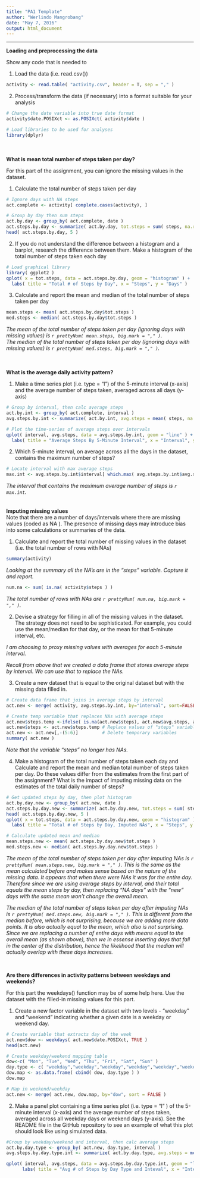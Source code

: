 ```yaml
---
title: "PA1 Template"
author: "Werlindo Mangrobang"
date: "May 7, 2016"
output: html_document
---
```

**************

**Loading and preprocessing the data**  

Show any code that is needed to  

1. Load the data (i.e. read.csv())  
```r
activity <- read.table( "activity.csv", header = T, sep = "," )
```
2. Process/transform the data (if necessary) into a format suitable for your analysis  
```r
# Change the date variable into true date format
activity$date.POSIXct <- as.POSIXct( activity$date )

# Load libraries to be used for analyses
library(dplyr)      
```

<br>  
**What is mean total number of steps taken per day?**

For this part of the assignment, you can ignore the missing values in the dataset.  

1. Calculate the total number of steps taken per day  
```r
# Ignore days with NA steps
act.complete <- activity[ complete.cases(activity), ]

# Group by day then sum steps
act.by.day <- group_by( act.complete, date )
act.steps.by.day <- summarize( act.by.day, tot.steps = sum( steps, na.rm=TRUE ) )
head( act.steps.by.day, 5 )
```
2. If you do not understand the difference between a histogram and a barplot, research the difference between them. Make a histogram of the total number of steps taken each day
```r
# Load graphical library
library( ggplot2 )
qplot( x = tot.steps, data = act.steps.by.day, geom = "histogram" ) + 
  labs( title = "Total # of Steps by Day", x = "Steps", y = "Days" )
```

3. Calculate and report the mean and median of the total number of steps taken per day
```r
mean.steps <- mean( act.steps.by.day$tot.steps )
med.steps <- median( act.steps.by.day$tot.steps )
```
*The mean of the total number of steps taken per day (ignoring days with missing values) is `r prettyNum( mean.steps, big.mark = "," )`.*  
*The median of the total number of steps taken per day (ignoring days with missing values) is `r prettyNum( med.steps, big.mark = "," )`.*

<br>  
**What is the average daily activity pattern?**

1. Make a time series plot (i.e. type = "l") of the 5-minute interval (x-axis) and the average number of steps taken, averaged across all days (y-axis)
```r
# Group by interval, then calc average steps
act.by.int <- group_by( act.complete, interval )
avg.steps.by.int <- summarize( act.by.int, avg.steps = mean( steps, na.rm=TRUE ) )

# Plot the time-series of average steps over intervals
qplot( interval, avg.steps, data = avg.steps.by.int, geom = "line" ) + 
  labs( title = "Average Steps By 5-Minute Interval", x = "Interval", y = "# of Steps" )
```

2. Which 5-minute interval, on average across all the days in the dataset, contains the maximum number of steps?
```r
# Locate interval with max average steps
max.int <- avg.steps.by.int$interval[ which.max( avg.steps.by.int$avg.steps ) ]
```

*The interval that contains the maximum average number of steps is `r max.int`.*  
<br>  
**Imputing missing values**  
Note that there are a number of days/intervals where there are missing values (coded as NA ). The presence of missing days may introduce bias into some calculations or summaries of the data.

1. Calculate and report the total number of missing values in the dataset (i.e. the total number of rows with NAs)
```r
summary(activity)
```
*Looking at the summary all the NA's are in the "steps" variable. Capture it and report.*
```r
num.na <- sum( is.na( activity$steps ) )
```
*The total number of rows with NAs are `r prettyNum( num.na, big.mark = "," )`.*

2. Devise a strategy for filling in all of the missing values in the dataset. The strategy does not need to be sophisticated. For example, you could use the mean/median for that day, or the mean for that 5-minute interval, etc.  

*I am choosing to proxy missing values with averages for each 5-minute interval.*  

*Recall from above that we created a data frame that stores average steps by interval. We can use that to replace the NAs.*  

3. Create a new dataset that is equal to the original dataset but with the missing data filled in.
```r
# Create data frame that joins in average steps by interval
act.new <- merge( activity, avg.steps.by.int, by="interval", sort=FALSE )

# Create temp variable that replaces NAs with average steps
act.new$steps.temp <-ifelse( is.na(act.new$steps), act.new$avg.steps, act.new$steps )
act.new$steps <- act.new$steps.temp # Replace values of "steps" variable
act.new <- act.new[,-(5:6)]         # Delete temporary variables 
summary( act.new )
```
*Note that the variable "steps" no longer has NAs.*

4. Make a histogram of the total number of steps taken each day and Calculate and report the mean and median total number of steps taken per day. Do these values differ from the estimates from the first part of the assignment? What is the impact of imputing missing data on the estimates of the total daily number of steps?
```r
# Get updated steps by day, then plot histogram
act.by.day.new <- group_by( act.new, date )
act.steps.by.day.new <- summarize( act.by.day.new, tot.steps = sum( steps, na.rm=TRUE ) )
head( act.steps.by.day.new, 5 )
qplot( x = tot.steps, data = act.steps.by.day.new, geom = "histogram" ) + 
  labs( title = "Total # of Steps by Day, Imputed NAs", x = "Steps", y = "Days" )

# Calculate updated mean and median
mean.steps.new <- mean( act.steps.by.day.new$tot.steps )
med.steps.new <- median( act.steps.by.day.new$tot.steps )
```
*The mean of the total number of steps taken per day after imputing NAs is `r prettyNum( mean.steps.new, big.mark = "," )`. This is the same as the mean calculated before and makes sense based on the nature of the missing data.  It appears that when there were NAs it was for the entire day.  Therefore since we are using average steps by interval, and their total equals the mean steps by day, then replacing "NA days" with the "new" days with the same mean won't change the overall mean.*    

*The median of the total number of steps taken per day after imputing NAs is `r prettyNum( med.steps.new, big.mark = "," )`. This is different from the median before, which is not surprising, because we are adding more data points.  It is also actually equal to the mean, which also is not surprising.  Since we are replacing a number of entire days with means equal to the overall mean (as shown above), then we in essense inserting days that fall in the center of the distribution, hence the likelihood that the median will actually overlap with these days increases.*  

<br>

**Are there differences in activity patterns between weekdays and weekends?**  

For this part the weekdays() function may be of some help here. Use the dataset with the filled-in missing values for this part.

1. Create a new factor variable in the dataset with two levels - "weekday" and "weekend" indicating whether a given date is a weekday or weekend day.
```r
# Create variable that extracts day of the week
act.new$dow <- weekdays( act.new$date.POSIXct, TRUE )
head(act.new)

# Create weekday/weekend mapping table
dow<-c( "Mon", "Tue", "Wed", "Thu", "Fri", "Sat", "Sun" )
day.type <- c( "weekday","weekday","weekday","weekday","weekday","weekend","weekend")
dow.map <- as.data.frame( cbind( dow, day.type ) )
dow.map

# Map in weekend/weekday
act.new <- merge( act.new, dow.map, by="dow", sort = FALSE )
```
2. Make a panel plot containing a time series plot (i.e. type = "l" ) of the 5-minute interval (x-axis) and the average number of steps taken, averaged across all weekday days or weekend days (y-axis). See the README file in the GitHub repository to see an example of what this plot should look like using simulated data.
```r
#Group by weekday/weekend and interval, then calc average steps
act.by.day.type <- group_by( act.new, day.type, interval )
avg.steps.by.day.type.int <- summarize( act.by.day.type, avg.steps = mean( steps, na.rm=TRUE ) )

qplot( interval, avg.steps, data = avg.steps.by.day.type.int, geom = "line", facets = day.type ~ . ) + 
      labs( title = "Avg # of Steps by Day Type and Inteval", x = "Interval", y = "# of Steps" )
```
